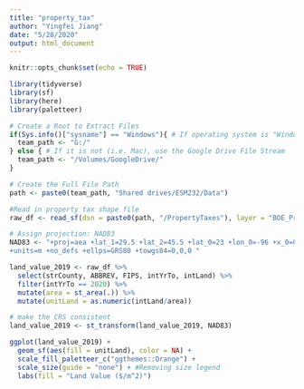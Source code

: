 ```yaml
---
title: "property_tax"
author: "Yingfei Jiang"
date: "5/28/2020"
output: html_document
---
```


```r
knitr::opts_chunk$set(echo = TRUE)

library(tidyverse)
library(sf)
library(here)
library(paletteer)
```

```r
# Create a Root to Extract Files 
if(Sys.info()["sysname"] == "Windows"){ # If operating system is "Windows" use G: Drive
  team_path <- "G:/"
} else { # If it is not (i.e. Mac), use the Google Drive File Stream
  team_path <- "/Volumes/GoogleDrive/"
}

# Create the Full File Path
path <- paste0(team_path, "Shared drives/ESM232/Data")

```

```r
#Read in property tax shape file
raw_df <- read_sf(dsn = paste0(path, "/PropertyTaxes"), layer = "BOE_PropertyTaxes")

```

```r
# Assign projection: NAD83
NAD83 <- "+proj=aea +lat_1=29.5 +lat_2=45.5 +lat_0=23 +lon_0=-96 +x_0=0 +y_0=0 +datum=NAD83
+units=m +no_defs +ellps=GRS80 +towgs84=0,0,0 "
```

```r
land_value_2019 <- raw_df %>% 
  select(strCounty, ABBREV, FIPS, intYrTo, intLand) %>% 
  filter(intYrTo == 2020) %>% 
  mutate(area = st_area(.)) %>% 
  mutate(unitLand = as.numeric(intLand/area))

# make the CRS consistent
land_value_2019 <- st_transform(land_value_2019, NAD83)
```

```r
ggplot(land_value_2019) +
  geom_sf(aes(fill = unitLand), color = NA) +
  scale_fill_paletteer_c("ggthemes::Orange") +
  scale_size(guide = "none") + #Removing size legend
  labs(fill = "Land Value ($/m^2)")
  
```

